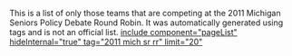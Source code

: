 This is a list of only those teams that are competing at the 2011 Michigan Seniors Policy Debate Round Robin. It was automatically generated using tags and is not an official list.
[[include component="pageList" hideInternal="true" tag="2011 mich sr rr" limit="20" ]]